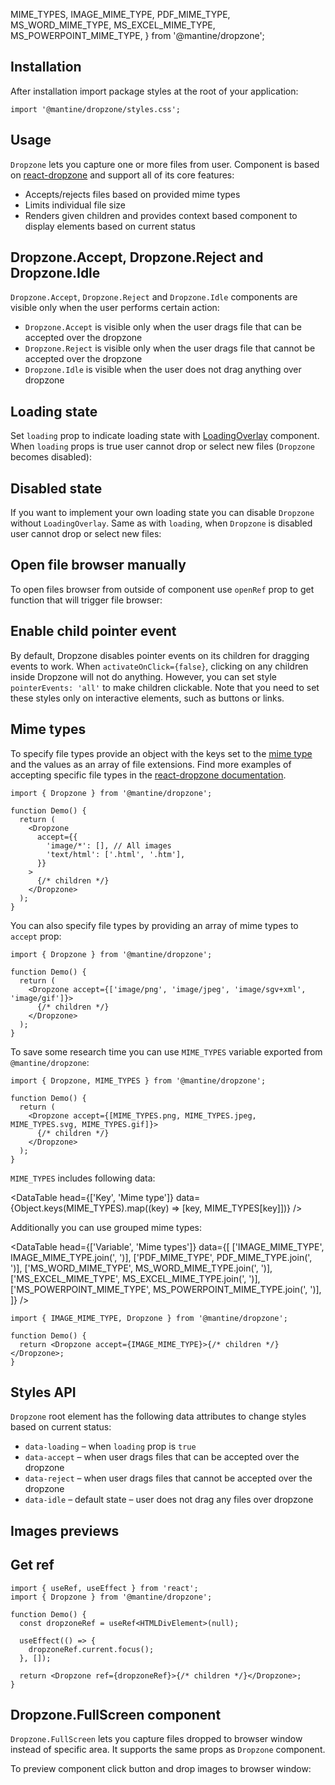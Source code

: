   MIME_TYPES,
  IMAGE_MIME_TYPE,
  PDF_MIME_TYPE,
  MS_WORD_MIME_TYPE,
  MS_EXCEL_MIME_TYPE,
  MS_POWERPOINT_MIME_TYPE,
} from '@mantine/dropzone';


## Installation

<InstallScript packages="@mantine/dropzone" />

After installation import package styles at the root of your application:

```tsx
import '@mantine/dropzone/styles.css';
```

## Usage

`Dropzone` lets you capture one or more files from user.
Component is based on [react-dropzone](https://react-dropzone.js.org/) and support all of its core features:

- Accepts/rejects files based on provided mime types
- Limits individual file size
- Renders given children and provides context based component to display elements based on current status

<Demo data={DropzoneDemos.usage} />

## Dropzone.Accept, Dropzone.Reject and Dropzone.Idle

`Dropzone.Accept`, `Dropzone.Reject` and `Dropzone.Idle` components are visible only when the user performs certain action:

- `Dropzone.Accept` is visible only when the user drags file that can be accepted over the dropzone
- `Dropzone.Reject` is visible only when the user drags file that cannot be accepted over the dropzone
- `Dropzone.Idle` is visible when the user does not drag anything over dropzone

## Loading state

Set `loading` prop to indicate loading state with [LoadingOverlay](/core/loading-overlay/) component.
When `loading` props is true user cannot drop or select new files (`Dropzone` becomes disabled):

<Demo data={DropzoneDemos.loading} />

## Disabled state

If you want to implement your own loading state you can disable `Dropzone` without `LoadingOverlay`.
Same as with `loading`, when `Dropzone` is disabled user cannot drop or select new files:

<Demo data={DropzoneDemos.disabled} />

## Open file browser manually

To open files browser from outside of component use `openRef` prop to get function that will trigger file browser:

<Demo data={DropzoneDemos.manual} />

## Enable child pointer event

By default, Dropzone disables pointer events on its children for dragging events to work. When `activateOnClick={false}`,
clicking on any children inside Dropzone will not do anything.
However, you can set style `pointerEvents: 'all'` to make children clickable.
Note that you need to set these styles only on interactive elements, such as buttons or links.

<Demo data={DropzoneDemos.enableChildPointerEvent} />

## Mime types

To specify file types provide an object with the keys set to the [mime type](https://developer.mozilla.org/en-US/docs/Web/HTTP/Basics_of_HTTP/MIME_types/Common_types)
and the values as an array of file extensions. Find more examples of accepting specific file types
in the [react-dropzone documentation](https://react-dropzone.js.org/#section-accepting-specific-file-types).

```tsx
import { Dropzone } from '@mantine/dropzone';

function Demo() {
  return (
    <Dropzone
      accept={{
        'image/*': [], // All images
        'text/html': ['.html', '.htm'],
      }}
    >
      {/* children */}
    </Dropzone>
  );
}
```

You can also specify file types by providing an array of mime types to `accept` prop:

```tsx
import { Dropzone } from '@mantine/dropzone';

function Demo() {
  return (
    <Dropzone accept={['image/png', 'image/jpeg', 'image/sgv+xml', 'image/gif']}>
      {/* children */}
    </Dropzone>
  );
}
```

To save some research time you can use `MIME_TYPES` variable exported from `@mantine/dropzone`:

```tsx
import { Dropzone, MIME_TYPES } from '@mantine/dropzone';

function Demo() {
  return (
    <Dropzone accept={[MIME_TYPES.png, MIME_TYPES.jpeg, MIME_TYPES.svg, MIME_TYPES.gif]}>
      {/* children */}
    </Dropzone>
  );
}
```

`MIME_TYPES` includes following data:

<DataTable
  head={['Key', 'Mime type']}
  data={Object.keys(MIME_TYPES).map((key) => [key, MIME_TYPES[key]])}
/>

Additionally you can use grouped mime types:

<DataTable
  head={['Variable', 'Mime types']}
  data={[
    ['IMAGE_MIME_TYPE', IMAGE_MIME_TYPE.join(', ')],
    ['PDF_MIME_TYPE', PDF_MIME_TYPE.join(', ')],
    ['MS_WORD_MIME_TYPE', MS_WORD_MIME_TYPE.join(', ')],
    ['MS_EXCEL_MIME_TYPE', MS_EXCEL_MIME_TYPE.join(', ')],
    ['MS_POWERPOINT_MIME_TYPE', MS_POWERPOINT_MIME_TYPE.join(', ')],
  ]}
/>

```tsx
import { IMAGE_MIME_TYPE, Dropzone } from '@mantine/dropzone';

function Demo() {
  return <Dropzone accept={IMAGE_MIME_TYPE}>{/* children */}</Dropzone>;
}
```

## Styles API

`Dropzone` root element has the following data attributes to change styles based on current status:

- `data-loading` – when `loading` prop is `true`
- `data-accept` – when user drags files that can be accepted over the dropzone
- `data-reject` – when user drags files that cannot be accepted over the dropzone
- `data-idle` – default state – user does not drag any files over dropzone

<Demo data={DropzoneDemos.stylesApi} />

## Images previews

<Demo data={DropzoneDemos.preview} />

## Get ref

```tsx
import { useRef, useEffect } from 'react';
import { Dropzone } from '@mantine/dropzone';

function Demo() {
  const dropzoneRef = useRef<HTMLDivElement>(null);

  useEffect(() => {
    dropzoneRef.current.focus();
  }, []);

  return <Dropzone ref={dropzoneRef}>{/* children */}</Dropzone>;
}
```

## Dropzone.FullScreen component

`Dropzone.FullScreen` lets you capture files dropped to browser window instead of specific area.
It supports the same props as `Dropzone` component.

To preview component click button and drop images to browser window:

<Demo data={DropzoneDemos.fullScreen} />
